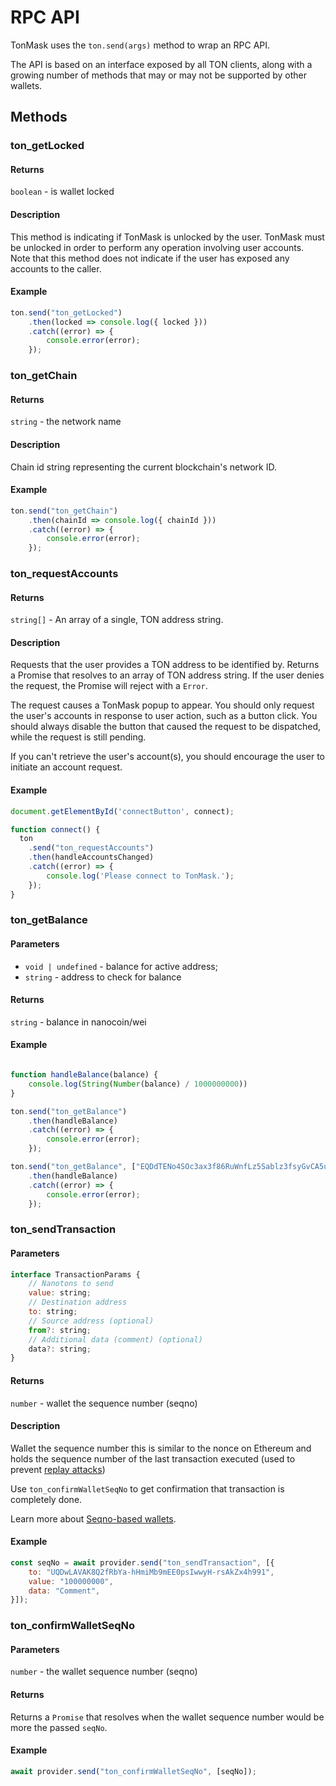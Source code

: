 
# RPC API

TonMask uses the `ton.send(args)` method to wrap an RPC API.

The API is based on an interface exposed by all TON clients, along with a growing number of methods that may or may not be supported by other wallets.

## Methods

### ton_getLocked

#### Returns

`boolean` - is wallet locked

#### Description

This method is indicating if TonMask is unlocked by the user.
TonMask must be unlocked in order to perform any operation involving user accounts. Note that this method
does not indicate if the user has exposed any accounts to the caller.

#### Example

```js
ton.send("ton_getLocked")
    .then(locked => console.log({ locked }))
    .catch((error) => {
        console.error(error);
    });
```

### ton_getChain

#### Returns

`string` - the network name

#### Description

Chain id string representing the current blockchain's network ID.

#### Example

```js
ton.send("ton_getChain")
    .then(chainId => console.log({ chainId }))
    .catch((error) => {
        console.error(error);
    });
```

### ton_requestAccounts

#### Returns

`string[]` - An array of a single, TON address string.

#### Description

Requests that the user provides a TON address to be identified by. Returns a Promise that resolves to an array of TON address string.
If the user denies the request, the Promise will reject with a `Error`.

The request causes a TonMask popup to appear. You should only request the user's accounts in response to user action, such as a button click.
You should always disable the button that caused the request to be dispatched, while the request is still pending.

If you can't retrieve the user's account(s), you should encourage the user to initiate an account request.

#### Example

```js
document.getElementById('connectButton', connect);

function connect() {
  ton
    .send("ton_requestAccounts")
    .then(handleAccountsChanged)
    .catch((error) => {
        console.log('Please connect to TonMask.');
    });
}
```

### ton_getBalance

#### Parameters

- `void | undefined` - balance for active address;
- `string` - address to check for balance

#### Returns

`string` - balance in nanocoin/wei

#### Example

```js

function handleBalance(balance) {
    console.log(String(Number(balance) / 1000000000))
}

ton.send("ton_getBalance")
    .then(handleBalance)
    .catch((error) => {
        console.error(error);
    });

ton.send("ton_getBalance", ["EQDdTENo4SOc3ax3f86RuWnfLz5Sablz3fsyGvCA5uq3eUPG"])
    .then(handleBalance)
    .catch((error) => {
        console.error(error);
    });
```

### ton_sendTransaction

#### Parameters

```js
interface TransactionParams {
    // Nanotons to send
    value: string;
    // Destination address
    to: string;
    // Source address (optional)
    from?: string;
    // Additional data (comment) (optional)
    data?: string;
}
```

#### Returns

`number` - wallet the sequence number (seqno)

#### Description

Wallet the sequence number this is similar to the nonce on Ethereum and holds
the sequence number of the last transaction executed (used to prevent [replay attacks](https://en.wikipedia.org/wiki/Replay_attack))

Use `ton_confirmWalletSeqNo` to get confirmation that transaction is completely done.

Learn more about [Seqno-based wallets](https://ton.org/docs/#/howto/payment-processing?id=seqno-based-wallets).

#### Example

```js
const seqNo = await provider.send("ton_sendTransaction", [{
    to: "UQDwLAVAK8Q2fRbYa-hHmiMb9mEE0psIwwyH-rsAkZx4h991",
    value: "100000000",
    data: "Comment",
}]);
```

### ton_confirmWalletSeqNo

#### Parameters

`number` - the wallet sequence number (seqno)

#### Returns

Returns a `Promise` that resolves when the wallet sequence number would be more the passed `seqNo`.

#### Example

```js
await provider.send("ton_confirmWalletSeqNo", [seqNo]);
```
